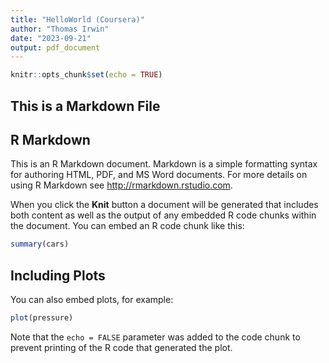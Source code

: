 ```yaml
---
title: "HelloWorld (Coursera)"
author: "Thomas Irwin"
date: "2023-09-21"
output: pdf_document
---
```


```r
knitr::opts_chunk$set(echo = TRUE)
```
## This is a Markdown File


## R Markdown

This is an R Markdown document. Markdown is a simple formatting syntax for authoring HTML, PDF, and MS Word documents. For more details on using R Markdown see <http://rmarkdown.rstudio.com>.

When you click the **Knit** button a document will be generated that includes both content as well as the output of any embedded R code chunks within the document. You can embed an R code chunk like this:

```r
summary(cars)
```

## Including Plots

You can also embed plots, for example:

```r
plot(pressure)
```

Note that the `echo = FALSE` parameter was added to the code chunk to prevent printing of the R code that generated the plot.


